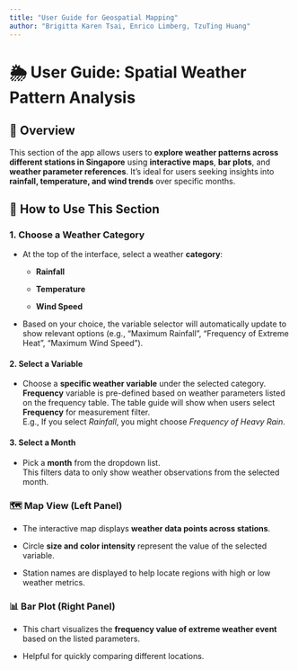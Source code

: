 ```yaml
---
title: "User Guide for Geospatial Mapping"
author: "Brigitta Karen Tsai, Enrico Limberg, TzuTing Huang"
---
```


# 🌦️ **User Guide: Spatial Weather Pattern Analysis**

## 📍 Overview

This section of the app allows users to **explore weather patterns across different stations in Singapore** using **interactive maps**, **bar plots**, and **weather parameter references**. It’s ideal for users seeking insights into **rainfall, temperature, and wind trends** over specific months.

## 🧭 **How to Use This Section**

### 1. **Choose a Weather Category**

-   At the top of the interface, select a weather **category**:

    -   **Rainfall**

    -   **Temperature**

    -   **Wind Speed**

-   Based on your choice, the variable selector will automatically update to show relevant options (e.g., "Maximum Rainfall", "Frequency of Extreme Heat", "Maximum Wind Speed").

#### 2. **Select a Variable**

-   Choose a **specific weather variable** under the selected category. **Frequency** variable is pre-defined based on weather parameters listed on the frequency table. The table guide will show when users select **Frequency** for measurement filter.\
    E.g., If you select *Rainfall*, you might choose *Frequency of Heavy Rain*.

#### 3. **Select a Month**

-   Pick a **month** from the dropdown list.\
    This filters data to only show weather observations from the selected month.

### 🗺️ **Map View (Left Panel)**

-   The interactive map displays **weather data points across stations**.

-   Circle **size and color intensity** represent the value of the selected variable.

-   Station names are displayed to help locate regions with high or low weather metrics.

### 📊 **Bar Plot (Right Panel)**

-   This chart visualizes the **frequency value of extreme weather event** based on the listed parameters.

-   Helpful for quickly comparing different locations.
